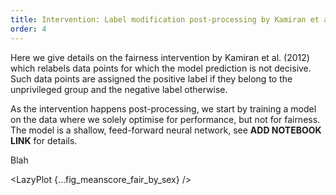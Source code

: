 ```yaml
---
title: Intervention: Label modification post-processing by Kamiran et al. (2012)
order: 4
---
```




Here we give details on the fairness intervention by Kamiran et al. (2012) which relabels data points for which the model prediction is not decisive. Such data points are assigned the positive label if they belong to the unprivileged group and the negative label otherwise.

As the intervention happens post-processing, we start by training a model on the data where we solely optimise for performance, but not for fairness. The model is a shallow, feed-forward neural network, see **ADD NOTEBOOK LINK** for details.

Blah


<LazyPlot {...fig_meanscore_fair_by_sex} />